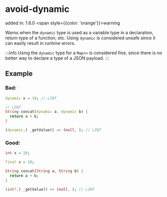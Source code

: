 # avoid-dynamic
added in: 1.6.0 <span style={{color: 'orange'}}>warning</span>

Warns when the `dynamic` type is used as a variable type in a declaration, return type of a function, etc. Using `dynamic` is considered unsafe since it can easily result in runtime errors.

:::info
Using the `dynamic` type for a `Map<>` is considered fine, since there is no better way to declare a type of a JSON payload.
:::

## Example
### Bad:
```dart
dynamic x = 10; // LINT

// LINT
String concat(dynamic a, dynamic b) {
  return a + b;
}

(dynamic,) _getValue() => (null, ); // LINT
```
### Good:
```dart
int x = 10;

final x = 10;

String concat(String a, String b) {
  return a + b;
}

(int?,) _getValue() => (null, ); // LINT
```
